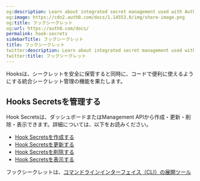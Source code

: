 ```yaml
---
og:description: Learn about integrated secret management used with Auth0 Hooks.
og:image: https://cdn2.auth0.com/docs/1.14553.0/img/share-image.png
og:title: フックシークレット
og:url: https://auth0.com/docs/
permalink: hook-secrets
sidebarTitle: フックシークレット
title: フックシークレット
twitter:description: Learn about integrated secret management used with Auth0 Hooks.
twitter:title: フックシークレット
---
```






Hooksは、シークレットを安全に保管すると同時に、コードで便利に使えるようにする統合シークレット管理の機能を果たします。



## Hooks Secretsを管理する

Hook Secretsは、ダッシュボードまたはManagement APIから作成・更新・削除・表示できます。詳細については、以下をお読みください。

* [Hook Secretsを作成する](/hooks/hook-secrets/create-hook-secrets)
* [Hook Secretsを更新する](/hooks/hook-secrets/update-hook-secrets)
* [Hook Secretsを削除する](/hooks/hook-secrets/delete-hook-secrets)
* [Hook Secretsを表示する](/hooks/hook-secrets/view-hook-secrets)

フックシークレットは、[コマンドラインインターフェイス（CLI）の展開ツール](/deploy/deploy-cli-tool)